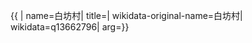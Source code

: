 {{ {{{1|PRC admin/showdata}}}|
name=白坊村|
title=|
wikidata-original-name=白坊村|
wikidata=q13662796|
arg={{{arg|}}}}}